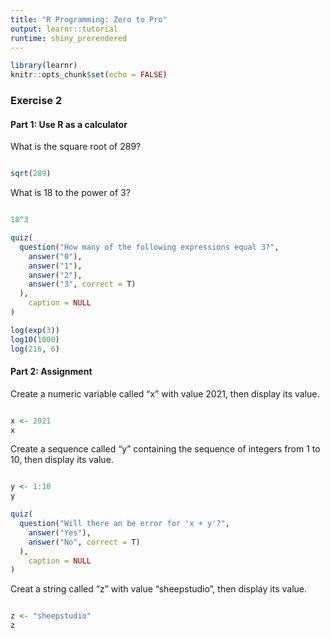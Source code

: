 ```yaml
---
title: "R Programming: Zero to Pro"
output: learnr::tutorial
runtime: shiny_prerendered
---
```


```r
library(learnr)
knitr::opts_chunk$set(echo = FALSE)
```

### Exercise 2

#### Part 1: Use R as a calculator

What is the square root of 289?
```r

```

```r
sqrt(289)
```


What is 18 to the power of 3?
```r

```

```r
18^3
```

 

```r
quiz(
  question("How many of the following expressions equal 3?",
    answer("0"),
    answer("1"),
    answer("2"),
    answer("3", correct = T)
  ),
    caption = NULL
)
```

```r
log(exp(3))
log10(1000)
log(216, 6)
```


#### Part 2: Assignment

Create a  numeric variable called  "x" with value 2021, then display its value.
```r

```

```r
x <- 2021
x
```

Create a sequence called "y" containing the sequence of integers from 1 to 10, then display its value.
```r

```

```r
y <- 1:10
y
```

```r
quiz(
  question("Will there an be error for 'x + y'?",
    answer("Yes"),
    answer("No", correct = T)
  ),
    caption = NULL
)
```


Creat a string called "z" with value "sheepstudio", then display its value.
```r

```

```r
z <- "sheepstudio"
z
```
